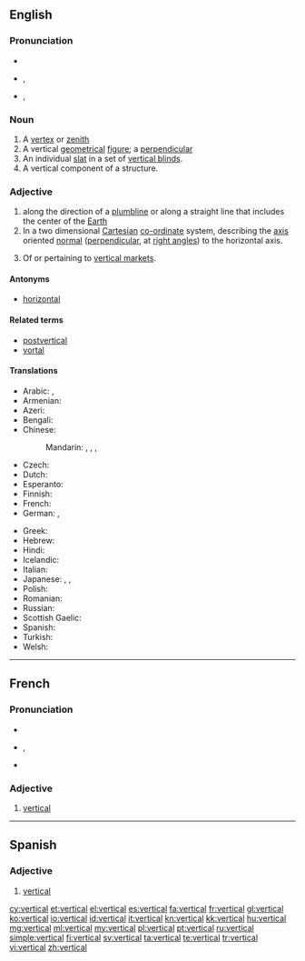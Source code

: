 ==English==

===Pronunciation===
* {{audio|En-us-vertical.ogg|audio (US)}}
* {{a|RP}} {{IPA|/ˈvɜːtɪkəl/}}, {{X-SAMPA|/"v3:tIk@l/}}
* {{a|US}} {{IPA|/ˈvɝtɪkəl/}}, {{X-SAMPA|/"v3`tIk@l/}}

===Noun===
{{en-noun}}

# A [[vertex]] or [[zenith]]
# A vertical [[geometrical]] [[figure]]; a [[perpendicular]]
# An individual [[slat]] in a set of [[vertical blinds]].
# A vertical component of a structure.

===Adjective===
{{en-adj}}

# along the direction of a [[plumbline]] or along a straight line that includes the center of the [[Earth]]
# In a two dimensional [[Cartesian]] [[co-ordinate]] system, describing the [[axis]] oriented [[normal]] ([[perpendicular]], at [[right angle]]s) to the horizontal axis.
# {{marketing}} Of or pertaining to [[vertical market]]s.

====Antonyms====
* [[horizontal]]

====Related terms====
* [[postvertical]]
* [[vortal]]

====Translations====
{{trans-top|being perpendicular with the surface of the Earth}}
* Arabic: {{t|ar|عمودي|tr=3amuudiy}},  {{t|ar|رأسي|tr=ra'siy}}
* Armenian: {{t-|hy|ուղղահայաց|tr=uġġahayac'}}
* Azeri: {{t|az|şaquli}}
* Bengali: {{t-|bn|খাড়া|sc=Beng|xs=Bengali}}
* Chinese:
*: Mandarin: {{t-|cmn|豎|alt=豎的|sc=Hani}},  {{t-|cmn|竖|alt=竖的|tr=shù-de|sc=Hani}},  {{t|cmn|垂直|tr=chuízhí|sc=Hani}},  {{t|cmn|直立|tr=zhílì|sc=Hani}}
* Czech: {{t-|cs|svislý|m}}
* Dutch: {{t+|nl|verticaal}}
* Esperanto: {{t-|eo|vertikala|xs=Esperanto}}
* Finnish: {{t-|fi|pystysuora}}
* French: {{t+|fr|vertical}}
* German: {{t+|de|vertikal}}, {{t+|de|senkrecht}}
{{trans-mid}}
* Greek: {{t|el|κατακόρυφος|tr=katakóryfos}}
* Hebrew: {{t-|he|אנכי|tr=anakhi}}
* Hindi: {{t|hi|लंबवत्|m|sc=Deva}}
* Icelandic: {{t|is|lóðrétt}}
* Italian: {{t-|it|verticale}}
* Japanese: {{t|ja|垂直|alt=垂直の|tr=すいちょくの, suichoku -no}}, {{t+|ja|縦|alt=縦の|tr=たての, tate-no}},  {{t|ja|直立|alt=直立の|tr=ちょくりつの, chokuritsu-no}}
* Polish: {{t+|pl|pionowy}}
* Romanian: {{t|ro|vertical|m|n}}
* Russian: {{t+|ru|вертикальный|tr=vertikál'nyj}}
* Scottish Gaelic: {{t-|gd|dìreach|xs=Scottish Gaelic}}
* Spanish: {{t+|es|vertical|m|f}}
* Turkish: {{t+|tr|dikey}}
* Welsh: {{t|cy|fertigol|xs=Welsh}}
{{trans-bottom}}

----

==French==

===Pronunciation===
* {{audio|Fr-vertical.ogg|audio}}
* {{IPA|/vɛʁ.ti.kal/|lang=fr}}, {{X-SAMPA|/vER.ti.kal/}}
* {{homophones|verticale|verticales|lang=fr}}

===Adjective===
{{fr-adj|mp=verticaux}}

# [[#English|vertical]]

----

==Spanish==

===Adjective===
{{es-adj|pl=verticales}}

# [[#English|vertical]]

[[cy:vertical]]
[[et:vertical]]
[[el:vertical]]
[[es:vertical]]
[[fa:vertical]]
[[fr:vertical]]
[[gl:vertical]]
[[ko:vertical]]
[[io:vertical]]
[[id:vertical]]
[[it:vertical]]
[[kn:vertical]]
[[kk:vertical]]
[[hu:vertical]]
[[mg:vertical]]
[[ml:vertical]]
[[my:vertical]]
[[pl:vertical]]
[[pt:vertical]]
[[ru:vertical]]
[[simple:vertical]]
[[fi:vertical]]
[[sv:vertical]]
[[ta:vertical]]
[[te:vertical]]
[[tr:vertical]]
[[vi:vertical]]
[[zh:vertical]]